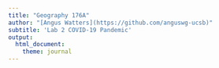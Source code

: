 ```yaml
---
title: "Geography 176A"
author: "[Angus Watters](https://github.com/anguswg-ucsb)"
subtitle: 'Lab 2 COVID-19 Pandemic'
output:
  html_document:
    theme: journal
---
```



